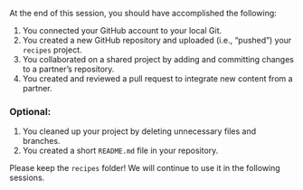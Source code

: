 At the end of this session, you should have accomplished the following:

1. You connected your GitHub account to your local Git.
1. You created a new GitHub repository and uploaded (i.e., "pushed") your `recipes` project.
1. You collaborated on a shared project by adding and committing changes to a partner's repository.
1. You created and reviewed a pull request to integrate new content from a partner.

### Optional:

1. You cleaned up your project by deleting unnecessary files and branches.
1. You created a short `README.md` file in your repository.

Please keep the `recipes` folder!
We will continue to use it in the following sessions.
